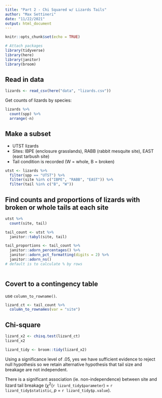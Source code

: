 ```yaml
---
title: "Part 2 - Chi Squared w/ Lizards Tails"
author: "Max Settineri"
date: "11/22/2021"
output: html_document
---
```


```r
knitr::opts_chunk$set(echo = TRUE)

# Attach packages
library(tidyverse)
library(here)
library(janitor)
library(broom)

```

## Read in data
```r
lizards <- read_csv(here("data", "lizards.csv"))
```
Get counts of lizards by species:
```r
lizards %>% 
  count(spp) %>% 
  arrange(-n)
```
## Make a subset

- UTST lizards
- Sites: IBPE (enclosure grasslands), RABB (rabbit mesquite site), EAST (east tarbush site)
- Tail condition is recorded (W = whole, B = broken)

```r
utst <- lizards %>% 
  filter(spp == "UTST") %>% 
  filter(site %in% c("IBPE", "RABB", "EAST")) %>% 
  filter(tail %in% c("B", "W"))
```

## Find counts and proportions of lizards with broken or whole tails at each site

```r
utst %>% 
  count(site, tail)
```

```r
tail_count <- utst %>% 
  janitor::tabyl(site, tail)

tail_proportions <- tail_count %>% 
  janitor::adorn_percentages() %>% 
  janitor::adorn_pct_formatting(digits = 2) %>% 
  janitor::adorn_ns()
# default is to calculate % by rows
  
```

## Covert to a contingency table

use `column_to_rowname()`.

```r
lizard_ct <- tail_count %>% 
  column_to_rownames(var = "site")
```

## Chi-square

```r
lizard_x2 <- chisq.test(lizard_ct)
lizard_x2

lizard_tidy <- broom::tidy(lizard_x2)
```
Using a significance level of .05, yes we have sufficient evidence to reject null hypothesis so we retain alternative hypothesis that tail size and breakage are not independent. 

There is a significant association (ie. non-independence) between site and lizard tail breakage ($\chi$^2^(`r lizard_tidy$parameter`) = `r lizard_tidy$statistic`, *p* = `r lizard_tidy$p.value`).
